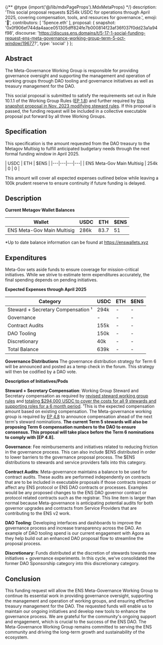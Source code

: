 {/** @type {import('@/lib/mdxPageProps').MdxMetaProps} */}
    description: 'This social proposal requests $254k USDC for operations through April 2025, covering compensation, tools, and resources for governance.',
    emoji: '📖',
    contributors: [
        '5pence.eth'
    ],
    proposal: {
        snapshot: '0x0f906ef744da4aace051305dff824fe7b000814f23af36f037f0dd23a1a94f98',
        discourse: 'https://discuss.ens.domains/t/5-17-1-social-funding-request-ens-meta-governance-working-group-term-5-oct-window/19677?',
        type: 'social'
    }
};

## Abstract
The Meta-Governance Working Group is responsible for providing governance oversight and supporting the management and operation of working groups through DAO tooling and governance initiatives as well as treasury management for the DAO.

This social proposal is submitted to satisfy the requirements set out in Rule 10.1.1 of the Working Group Rules ([EP 1.8](https://docs.ens.domains/v/governance/governance-proposals/term-1/ep12-working-group-rules)) and further required by [this snapshot proposal in Nov. 2023 modifying steward rules](https://snapshot.org/#/ens.eth/proposal/0x26a5c8dec547837495707e70446d1e7cd874a91f75753c602998f6e70083a266). If this proposal is passed, the funding request will be included in a collective executable proposal put forward by all three Working Groups.

## Specification
This specification is the amount requested from the DAO treasury to the Metagov Multisig to fulfill anticipated budgetary needs through the next formal funding window in April 2025.

| USDC | ETH | $ENS |
|---|---|---|---|
| ENS Meta-Gov Main Multisig | 254k | 0 | 0 |


This amount will cover all expected expenses outlined below while leaving a 100k prudent reserve to ensure continuity if future funding is delayed.

## Description
**Current Metagov Wallet Balances**

| Wallet | USDC | ETH | $ENS |
|--------|------|-----|------|
| ENS Meta-Gov Main Multisig | 286k | 83.7 | 51 |

*Up to date balance information can be found at https://enswallets.xyz

## Expenditures
Meta-Gov sets aside funds to ensure coverage for mission-critical initiatives. While we strive to estimate term expenditures accurately, the final spending depends on pending initiatives.


**Expected Expenses through April 2025**

| Category | USDC | ETH | $ENS |
|----------|------|-----|------|
| Steward + Secretary Compensation ¹ | 294k | - | - |
| Governance | - | - | - |
| Contract Audits | 155k | - | - |
| DAO Tooling | 150k | - | - |
| Discretionary | 40k | - | - |
| Total Balance | 639k | - | - |

**Governance Distributions**
The governance distribution strategy for Term 6 will be announced and posted as a temp check in the forum. This strategy will then be codified by a DAO vote.

**Description of Initiatives/Pods**

**Steward + Secretary Compensation**: Working Group Steward and Secretary compensation as required by [revised steward working group rules](https://snapshot.org/#/ens.eth/proposal/0x26a5c8dec547837495707e70446d1e7cd874a91f75753c602998f6e70083a266) and [totaling $294,000 USDC to cover the costs for all 9 stewards and supporting roles for a 6 month period](https://discuss.ens.domains/t/ens-dao-steward-compensation/18063).
¹This is the expected compensation amount based on existing compensation. The Meta-governance working group is required by [EP 4.8](https://docs.ens.domains/dao/proposals/4.8) to announce compensation ahead of the next term's steward nominations. **The current Term 5 stewards will also be proposing Term 6 compensation numbers to the DAO to ensure consensus. This proposal will take place before the Term 6 nominations to comply with [EP 4.8].**

**Governance**: Fee reimbursements and initiatives related to reducing friction in the governance process. This can also include $ENS distributed in order to lower barriers to the governance proposal process. The $ENS distributions to stewards and service providers falls into this category.

**Contract Audits**: Meta-governance maintains a balance to be used for contract audits. These audits are performed independently on contracts that are to be included in executable proposals if those contracts impact or affect any ENS protocol or ENS DAO contracts or processes. Examples would be any proposed changes to the ENS DAO governor contract or protocol related contracts such as the registrar.
This line item is larger than normal because Meta-governance is anticipating potential audits for both governor upgrades and contracts from Service Providers that are contributing to the ENS v2 work.

**DAO Tooling**: Developing interfaces and dashboards to improve the governance process and increase transparency across the DAO. An example of DAO tooling spend is our current engagement with Agora as they help build out an enhanced DAO proposal flow to streamline the proposal process.

**Discretionary**: Funds distributed at the discretion of stewards towards new initiatives + governance experiments. In this cycle, we've consolidated the former DAO Sponsorship category into this discretionary category.

## Conclusion
This funding request will allow the ENS Meta-Governance Working Group to continue its essential work in providing governance oversight, supporting the management and operation of working groups, and ensuring effective treasury management for the DAO. The requested funds will enable us to maintain our ongoing initiatives and develop new tools to enhance the governance process. We are grateful for the community's ongoing support and engagement, which is crucial to the success of the ENS DAO. The Meta-Governance Working Group remains committed to serving the ENS community and driving the long-term growth and sustainability of the ecosystem.

